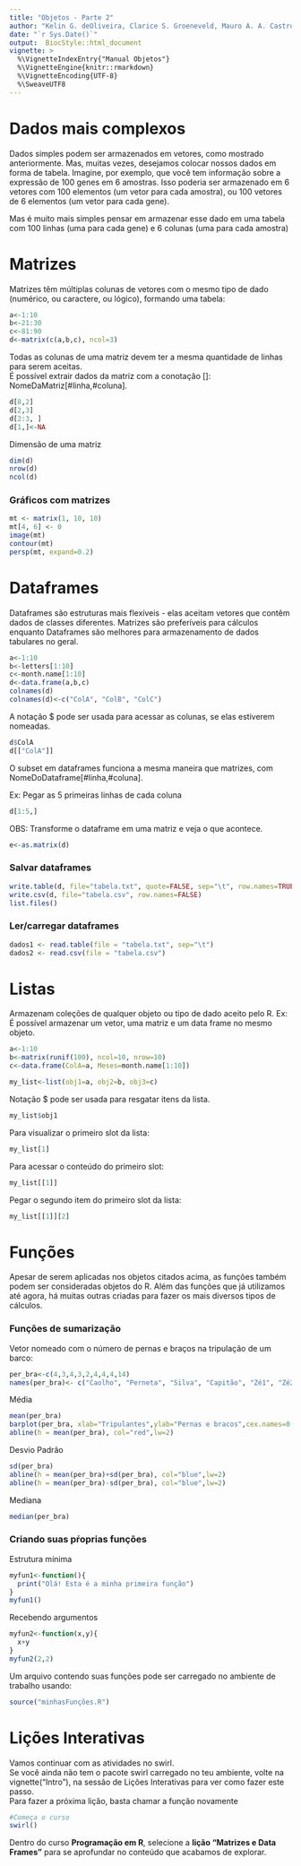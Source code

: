 ```yaml
---
title: "Objetos - Parte 2"
author: "Kelin G. deOliveira, Clarice S. Groeneveld, Mauro A. A. Castro"
date: "`r Sys.Date()`"
output:  BiocStyle::html_document
vignette: >
  %\VignetteIndexEntry{"Manual Objetos"}
  %\VignetteEngine{knitr::rmarkdown}
  %\VignetteEncoding{UTF-8}
  %\SweaveUTF8
---
```

# Dados mais complexos
Dados simples podem ser armazenados em vetores, como mostrado anteriormente. Mas, muitas vezes, desejamos colocar nossos dados em forma de tabela. Imagine, por exemplo, que você tem informação sobre a expressão de 100 genes em 6 amostras. Isso poderia ser armazenado em 6 vetores com 100 elementos (um vetor para cada amostra), ou 100 vetores de 6 elementos (um vetor para cada gene).

Mas é muito mais simples pensar em armazenar esse dado em uma tabela com 100 linhas (uma para cada gene) e 6 colunas (uma para cada amostra)

# Matrizes
Matrizes têm múltiplas colunas de vetores com o mesmo tipo de dado (numérico, ou caractere, ou lógico), formando uma tabela:
```r
a<-1:10
b<-21:30
c<-81:90
d<-matrix(c(a,b,c), ncol=3)
```
Todas as colunas de uma matriz devem ter a mesma quantidade de linhas para serem aceitas.  
É possível extrair dados da matriz com a conotação []: NomeDaMatriz[#linha,#coluna].
```r
d[8,2]
d[2,3]
d[2:3, ]
d[1,]<-NA
```
Dimensão de uma matriz
```r
dim(d)
nrow(d)
ncol(d)
```
### Gráficos com matrizes
```r
mt <- matrix(1, 10, 10)
mt[4, 6] <- 0
image(mt)
contour(mt)
persp(mt, expand=0.2)
```

# Dataframes
Dataframes são estruturas mais flexíveis - elas aceitam vetores que contêm dados de classes diferentes. Matrizes são preferíveis para cálculos enquanto Dataframes são melhores para armazenamento de dados tabulares no geral.
```r
a<-1:10
b<-letters[1:10]
c<-month.name[1:10]
d<-data.frame(a,b,c)
colnames(d)
colnames(d)<-c("ColA", "ColB", "ColC")
```
A notação $ pode ser usada para acessar as colunas, se elas estiverem nomeadas.
```r
d$ColA
d[["ColA"]]
```
O subset em dataframes funciona a mesma maneira que matrizes, com NomeDoDataframe[#linha,#coluna].   
  
Ex: Pegar as 5 primeiras linhas de cada coluna
```r
d[1:5,]
```
OBS: Transforme o dataframe em uma matriz e veja o que acontece.
```r
e<-as.matrix(d)
```
### Salvar dataframes
```r
write.table(d, file="tabela.txt", quote=FALSE, sep="\t", row.names=TRUE)
write.csv(d, file="tabela.csv", row.names=FALSE)
list.files()
```
### Ler/carregar dataframes
```r
dados1 <- read.table(file = "tabela.txt", sep="\t")
dados2 <- read.csv(file = "tabela.csv")
```
# Listas
Armazenam coleções de qualquer objeto ou tipo de dado aceito pelo R. 
Ex: É possível armazenar um vetor, uma matriz e um data frame no mesmo objeto.
```r
a<-1:10
b<-matrix(runif(100), ncol=10, nrow=10)
c<-data.frame(ColA=a, Meses=month.name[1:10])

my_list<-list(obj1=a, obj2=b, obj3=c)
```
Notação $ pode ser usada para resgatar itens da lista.
```r
my_list$obj1
```
Para visualizar o primeiro slot da lista:
```r
my_list[1]
```
Para acessar o conteúdo do primeiro slot:
```r
my_list[[1]]
```
Pegar o segundo item do primeiro slot da lista:
```r
my_list[[1]][2]
```

# Funções
Apesar de serem aplicadas nos objetos citados acima, as funções também podem ser consideradas objetos do R. Além das funções que já utilizamos até agora, há muitas outras criadas para fazer os mais diversos tipos de cálculos.

### Funções de sumarização
Vetor nomeado com o número de pernas e braços na tripulação de um barco:
```r
per_bra<-c(4,3,4,3,2,4,4,4,14)
names(per_bra)<- c("Caolho", "Perneta", "Silva", "Capitão", "Zé1", "Zé2", "Zé3", "Bnigra", "DJones")
```
Média
```r
mean(per_bra)
barplot(per_bra, xlab="Tripulantes",ylab="Pernas e bracos",cex.names=0.7)
abline(h = mean(per_bra), col="red",lw=2)
```
Desvio Padrão
```r
sd(per_bra)
abline(h = mean(per_bra)+sd(per_bra), col="blue",lw=2)
abline(h = mean(per_bra)-sd(per_bra), col="blue",lw=2)
```
Mediana
```r
median(per_bra)
```
### Criando suas pŕoprias funções
Estrutura mínima
```r
myfun1<-function(){
  print("Olá! Esta é a minha primeira função")
}
myfun1()
```
Recebendo argumentos
```r
myfun2<-function(x,y){
  x+y
}
myfun2(2,2)
```
Um arquivo contendo suas funções pode ser carregado no ambiente de trabalho usando:
```r
source("minhasFunções.R")
```
# Lições Interativas
Vamos continuar com as atividades no swirl.  
Se você ainda não tem o pacote swirl carregado no teu ambiente, volte na vignette("Intro"), na sessão de Lições Interativas para ver como fazer este passo.  
Para fazer a próxima lição, basta chamar a função novamente
```r
#Começa o curso
swirl()
```
Dentro do curso **Programação em R**, selecione a **lição "Matrizes e Data Frames"** para se aprofundar no conteúdo que acabamos de explorar.
